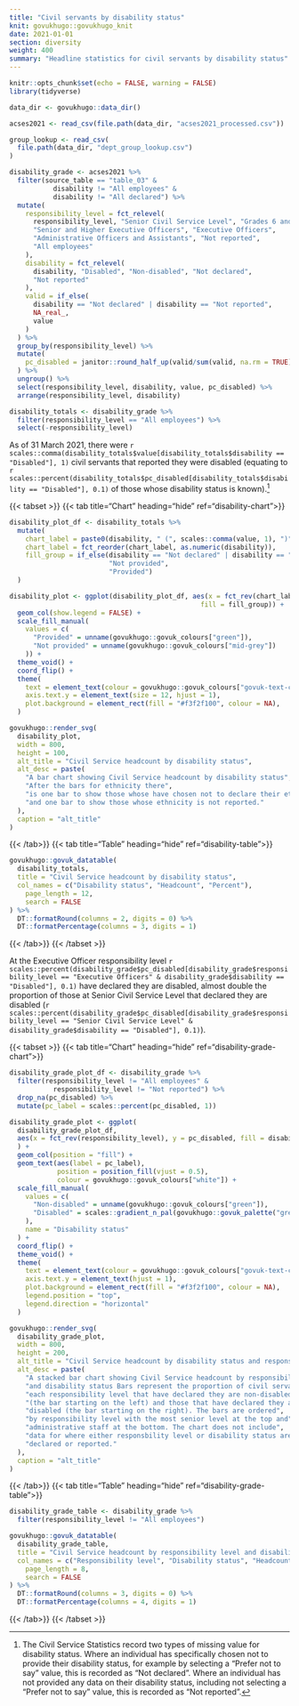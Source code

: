 ```yaml
---
title: "Civil servants by disability status"
knit: govukhugo::govukhugo_knit
date: 2021-01-01
section: diversity
weight: 400
summary: "Headline statistics for civil servants by disability status"
---
```


```r
knitr::opts_chunk$set(echo = FALSE, warning = FALSE)
library(tidyverse)

data_dir <- govukhugo::data_dir()

acses2021 <- read_csv(file.path(data_dir, "acses2021_processed.csv"))

group_lookup <- read_csv(
  file.path(data_dir, "dept_group_lookup.csv")
)

disability_grade <- acses2021 %>%
  filter(source_table == "table_03" & 
           disability != "All employees" &
           disability != "All declared") %>%
  mutate(
    responsibility_level = fct_relevel(
      responsibility_level, "Senior Civil Service Level", "Grades 6 and 7",
      "Senior and Higher Executive Officers", "Executive Officers",
      "Administrative Officers and Assistants", "Not reported",
      "All employees"
    ),
    disability = fct_relevel(
      disability, "Disabled", "Non-disabled", "Not declared", 
      "Not reported"
    ),
    valid = if_else(
      disability == "Not declared" | disability == "Not reported",
      NA_real_,
      value
    )
  ) %>%
  group_by(responsibility_level) %>%
  mutate(
    pc_disabled = janitor::round_half_up(valid/sum(valid, na.rm = TRUE), 3)
  ) %>%
  ungroup() %>%
  select(responsibility_level, disability, value, pc_disabled) %>%
  arrange(responsibility_level, disability)

disability_totals <- disability_grade %>%
  filter(responsibility_level == "All employees") %>%
  select(-responsibility_level)

```

As of 31 March 2021, there were `r scales::comma(disability_totals$value[disability_totals$disability == "Disabled"], 1)` civil servants that reported they were disabled (equating to `r scales::percent(disability_totals$pc_disabled[disability_totals$disability == "Disabled"], 0.1)` of those whose disability status is known).[^1]

::::{.govuk-grid-row .data-card}
:::{.govuk-grid-column-full-width .data-display}
{{< tabset >}}
{{< tab title="Chart" heading="hide" ref="disability-chart">}}
```r
disability_plot_df <- disability_totals %>%
  mutate(
    chart_label = paste0(disability, " (", scales::comma(value, 1), ")"),
    chart_label = fct_reorder(chart_label, as.numeric(disability)),
    fill_group = if_else(disability == "Not declared" | disability == "Not reported",
                         "Not provided",
                         "Provided")
  )

disability_plot <- ggplot(disability_plot_df, aes(x = fct_rev(chart_label), y = value, 
                                                fill = fill_group)) +
  geom_col(show.legend = FALSE) +
  scale_fill_manual(
    values = c(
      "Provided" = unname(govukhugo::govuk_colours["green"]),
      "Not provided" = unname(govukhugo::govuk_colours["mid-grey"])
    )) +
  theme_void() +
  coord_flip() +
  theme(
    text = element_text(colour = govukhugo::govuk_colours["govuk-text-colour"]),
    axis.text.y = element_text(size = 12, hjust = 1),
    plot.background = element_rect(fill = "#f3f2f100", colour = NA),
  )

govukhugo::render_svg(
  disability_plot,
  width = 800,
  height = 100,
  alt_title = "Civil Service headcount by disability status",
  alt_desc = paste(
    "A bar chart showing Civil Service headcount by disability status",
    "After the bars for ethnicity there",
    "is one bar to show those whose have chosen not to declare their ethnicity",
    "and one bar to show those whose ethnicity is not reported."
  ),
  caption = "alt_title"
)

```
{{< /tab>}}
{{< tab title="Table" heading="hide" ref="disability-table">}}
```r
govukhugo::govuk_datatable(
  disability_totals,
  title = "Civil Service headcount by disability status",
  col_names = c("Disability status", "Headcount", "Percent"),
    page_length = 12,
    search = FALSE
) %>%
  DT::formatRound(columns = 2, digits = 0) %>%
  DT::formatPercentage(columns = 3, digits = 1)
```
{{< /tab>}}
{{< /tabset >}}
:::
::::

At the Executive Officer responsibility level `r scales::percent(disability_grade$pc_disabled[disability_grade$responsibility_level == "Executive Officers" & disability_grade$disability == "Disabled"], 0.1)` have declared they are disabled, almost double the proportion of those at Senior Civil Service Level that declared they are disabled (`r scales::percent(disability_grade$pc_disabled[disability_grade$responsibility_level == "Senior Civil Service Level" & disability_grade$disability == "Disabled"], 0.1)`).

::::{.govuk-grid-row .data-card}
:::{.govuk-grid-column-full-width .data-display}
{{< tabset >}}
{{< tab title="Chart" heading="hide" ref="disability-grade-chart">}}
```r

disability_grade_plot_df <- disability_grade %>%
  filter(responsibility_level != "All employees" &
           responsibility_level != "Not reported") %>%
  drop_na(pc_disabled) %>%
  mutate(pc_label = scales::percent(pc_disabled, 1))

disability_grade_plot <- ggplot(
  disability_grade_plot_df,
  aes(x = fct_rev(responsibility_level), y = pc_disabled, fill = disability)
  ) +
  geom_col(position = "fill") +
  geom_text(aes(label = pc_label), 
            position = position_fill(vjust = 0.5),
            colour = govukhugo::govuk_colours["white"]) +
  scale_fill_manual(
    values = c(
      "Non-disabled" = unname(govukhugo::govuk_colours["green"]),
      "Disabled" = scales::gradient_n_pal(govukhugo::govuk_palette("green"))(c(0.5))
    ),
    name = "Disability status"
  ) +
  coord_flip() +
  theme_void() +
  theme(
    text = element_text(colour = govukhugo::govuk_colours["govuk-text-colour"]),
    axis.text.y = element_text(hjust = 1),
    plot.background = element_rect(fill = "#f3f2f100", colour = NA),
    legend.position = "top",
    legend.direction = "horizontal"
  )

govukhugo::render_svg(
  disability_grade_plot,
  width = 800,
  height = 200,
  alt_title = "Civil Service headcount by disability status and responsibility level",
  alt_desc = paste(
    "A stacked bar chart showing Civil Service headcount by responsibility level",
    "and disability status Bars represent the proportion of civil servants in",
    "each responsibility level that have declared they are non-disabled",
    "(the bar starting on the left) and those that have declared they are",
    "disabled (the bar starting on the right). The bars are ordered",
    "by responsibility level with the most senior level at the top and",
    "administrative staff at the bottom. The chart does not include",
    "data for where either responsbility level or disability status are not",
    "declared or reported."
  ),
  caption = "alt_title"
)

```
{{< /tab>}}
{{< tab title="Table" heading="hide" ref="disability-grade-table">}}
```r

disability_grade_table <- disability_grade %>%
  filter(responsibility_level != "All employees")

govukhugo::govuk_datatable(
  disability_grade_table,
  title = "Civil Service headcount by responsibility level and disability status",
  col_names = c("Responsibility level", "Disability status", "Headcount", "Percent"),
    page_length = 8,
    search = FALSE
) %>%
  DT::formatRound(columns = 3, digits = 0) %>%
  DT::formatPercentage(columns = 4, digits = 1)
```
{{< /tab>}}
{{< /tabset >}}
:::
::::

[^1]: The Civil Service Statistics record two types of missing value for disability status. Where an individual has specifically chosen not to provide their disability status, for example by selecting a "Prefer not to say" value, this is recorded as "Not declared". Where an individual has not provided any data on their disability status, including not selecting a "Prefer not to say" value, this is recorded as "Not reported".
